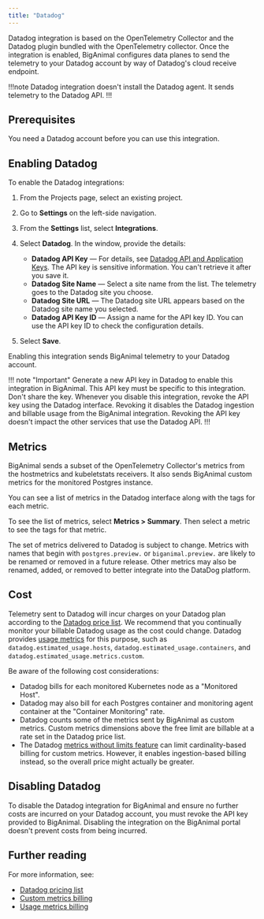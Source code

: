 ```yaml
---
title: "Datadog"
---
```


Datadog integration is based on the OpenTelemetry Collector and the Datadog plugin bundled with the OpenTelemetry collector. Once the integration is enabled, BigAnimal configures data planes to send the telemetry to your Datadog account by way of Datadog's cloud receive endpoint.

!!!note
Datadog integration doesn't install the Datadog agent. It sends telemetry to the Datadog API.
!!!

## Prerequisites

You need a Datadog account before you can use this integration.

## Enabling Datadog

To enable the Datadog integrations: 

1. From the Projects page, select an existing project.
2. Go to **Settings** on the left-side navigation.
3. From the **Settings** list, select **Integrations**.
4. Select **Datadog**. In the window, provide the details: 
   - **Datadog API Key** &mdash; For details, see [Datadog API and Application Keys](https://docs.datadoghq.com/account_management/api-app-keys/). The API key is sensitive information. You can't retrieve it after you save it.
   - **Datadog Site Name** &mdash; Select a site name from the list. The telemetry goes to the Datadog site you choose. 
   - **Datadog Site URL** &mdash; The Datadog site URL appears based on the Datadog site name you selected. 
   - **Datadog API Key ID** &mdash; Assign a name for the API key ID. You can use the API key ID to check the configuration details.
   
5. Select **Save**.

Enabling this integration sends BigAnimal telemetry to your Datadog account.

!!! note "Important"
Generate a new API key in Datadog to enable this integration in BigAnimal. This API key must be specific to this integration. Don't share the key. Whenever you disable this integration, revoke the API key using the Datadog interface. Revoking it disables the Datadog ingestion and billable usage from the BigAnimal integration. Revoking the API key doesn't impact the other services that use the Datadog API.
!!!

## Metrics

BigAnimal sends a subset of the OpenTelemetry Collector's metrics from the hostmetrics and kubeletstats receivers. It also sends BigAnimal custom metrics for the monitored Postgres instance.

You can see a list of metrics in the Datadog interface along with the tags for each metric. 

To see the list of metrics, select **Metrics > Summary**. Then select a metric to see the tags for that metric. 

The set of metrics delivered to Datadog is subject to change. Metrics with names that begin with `postgres.preview.` or `biganimal.preview.` are likely to be renamed or removed in a future release. Other metrics may also be renamed, added, or removed to better integrate into the DataDog platform.

## Cost

Telemetry sent to Datadog will incur charges on your Datadog plan according to the [Datadog price list](https://www.datadoghq.com/pricing/list/).
We recommend that you continually monitor your billable Datadog usage as the cost could change.
Datadog provides [usage metrics](https://docs.datadoghq.com/account_management/billing/usage_metrics/) for this purpose, such as `datadog.estimated_usage.hosts`, `datadog.estimated_usage.containers`, and `datadog.estimated_usage.metrics.custom`.

Be aware of the following cost considerations:

* Datadog bills for each monitored Kubernetes node as a "Monitored Host".
* Datadog may also bill for each Postgres container and monitoring agent container at the "Container Monitoring" rate.
* Datadog counts some of the metrics sent by BigAnimal as custom metrics. Custom metrics dimensions above the free limit are billable at a rate set in the Datadog price list. 
* The Datadog [metrics without limits feature](https://docs.datadoghq.com/metrics/metrics-without-limits/) can limit cardinality-based billing for custom metrics. However, it enables ingestion-based billing instead, so the overall price might actually be greater. 

## Disabling Datadog

To disable the Datadog integration for BigAnimal and ensure no further costs are incurred on your Datadog account, you must revoke the API key provided to BigAnimal. Disabling the integration on the BigAnimal portal doesn't prevent costs from being incurred.

## Further reading

For more information, see:
- [Datadog pricing list](https://www.datadoghq.com/pricing/list/)
- [Custom metrics billing](https://docs.datadoghq.com/account_management/billing/custom_metrics/?tab=countrate#counting-custom-metrics)
- [Usage metrics billing](https://docs.datadoghq.com/account_management/billing/usage_metrics/)